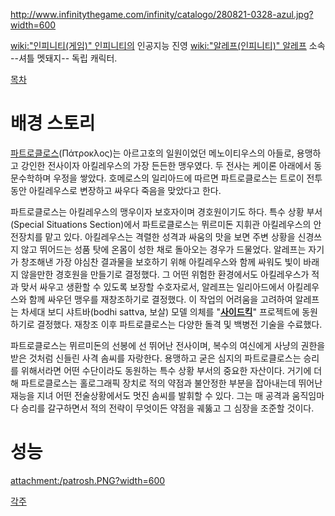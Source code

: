 http://www.infinitythegame.com/infinity/catalogo/280821-0328-azul.jpg?width=600

[[wiki:"인피니티(게임)" 인피니티]]의 인공지능 진영 [[wiki:"알레프(인피니티)" 알레프]] 소속 --셔틀 멧돼지-- 독립 캐릭터.

[[목차]]
= 배경 스토리 =
[[파트로클로스]](Πάτροκλος)는 아르고호의 일원이었던 메노이티우스의 아들로, 용맹하고 강인한 전사이자 아킬레우스의 가장 든든한 맹우였다. 두 전사는 케이론 아래에서 동문수학하며 우정을 쌓았다. 호메로스의 일리아드에 따르면 파트로클로스는 트로이 전투 동안 아킬레우스로 변장하고 싸우다 죽음을 맞았다고 한다.

파트로클로스는 아킬레우스의 맹우이자 보호자이며 경호원이기도 하다. 특수 상황 부서(Special Situations Section)에서 파트로클로스는 뮈르미돈 지휘관 아킬레우스의 안전장치를 맡고 있다. 아킬레우스는 격렬한 성격과 싸움의 맛을 보면 주변 상황을 신경쓰지 않고 뛰어드는 성품 탓에 온몸이 성한 채로 돌아오는 경우가 드물었다. 알레프는 자기가 창조해낸 가장 야심찬 결과물을 보호하기 위해 아킬레우스와 함께 싸워도 빛이 바래지 않을만한 경호원을 만들기로 결정했다. 그 어떤 위험한 환경에서도 아킬레우스가 적과 맞서 싸우고 생환할 수 있도록 보장할 수호자로서, 알레프는 일리아드에서 아킬레우스와 함께 싸우던 맹우를 재창조하기로 결정했다. 이 작업의 어려움을 고려하여 알레프는 차세대 보디 샤트바(bodhi sattva, 보살) 모델 의체를 "'''[[사이드킥]]'''" 프로젝트에 동원하기로 결정했다. 재창조 이후 파트로클로스는 다양한 돌격 및 백병전 기술을 수료했다.

파트로클로스는 뮈르미돈의 선봉에 선 뛰어난 전사이며, 복수의 여신에게 사냥의 권한을 받은 것처럼 신들린 사격 솜씨를 자랑한다. 용맹하고 굳은 심지의 파트로클로스는  승리를 위해서라면 어떤 수단이라도 동원하는 특수 상황 부서의 중요한 자산이다. 거기에 더해 파트로클로스는 홀로그래픽 장치로 적의 약점과 불안정한 부분을 잡아내는데 뛰어난 재능을 지녀 어떤 전술상황에서도 멋진 솜씨를 발휘할 수 있다. 그는 매 공격과 움직임마다 승리를 갈구하면서 적의 전략이 무엇이든 약점을 궤뚫고 그 심장을 조준할 것이다.


= 성능 =
attachment:/patrosh.PNG?width=600

[[각주]]
